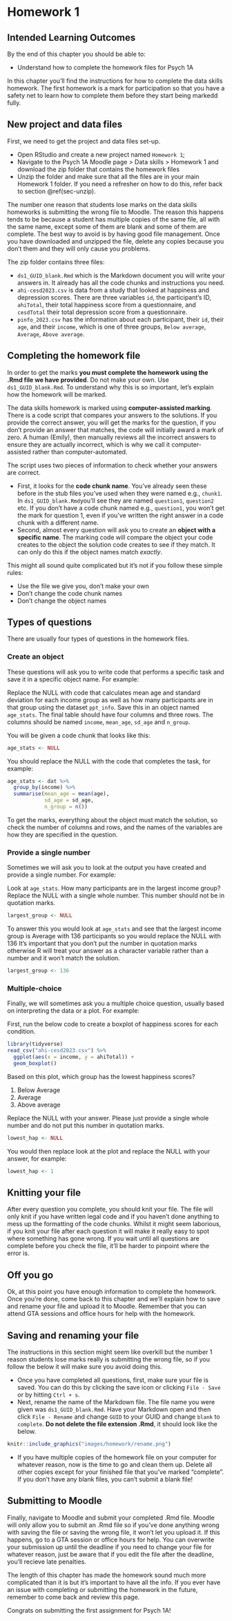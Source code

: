 
# Homework 1


## Intended Learning Outcomes {#sec-ilo-homework}

By the end of this chapter you should be able to:

* Understand how to complete the homework files for Psych 1A

In this chapter you'll find the instructions for how to complete the data skills homework. The first homework is a mark for participation so that you have a safety net to learn how to complete them before they start being markedd fully.

## New project and data files

First, we need to get the project and data files set-up.

* Open RStudio and create a new project named `Homework 1`;
* Navigate to the Psych 1A Moodle page > Data skills > Homework 1 and download the zip folder that contains the homework files
* Unzip the folder and make sure that all the files are in your main Homework 1 folder. If you need a refresher on how to do this, refer back to section\ \@ref(sec-unzip).

::: {.dangerous data-latex=""}
The number one reason that students lose marks on the data skills homeworks is submitting the wrong file to Moodle. The reason this happens tends to be because a student has multiple copies of the same file, all with the same name, except some of them are blank and some of them are complete. The best way to avoid is by having good file management. Once you have downloaded and unzipped the file, delete any copies because you don't them and they will only cause you problems. 
:::

The zip folder contains three files:

* `ds1_GUID_blank.Rmd` which is the Markdown document you will write your answers in. It already has all the code chunks and instructions you need.
* `ahi-cesd2023.csv` is data from a study that looked at happiness and depression scores. There are three variables `id`, the participant's ID, `ahiTotal`, their total happiness score from a questionnaire, and `cesdTotal` their total depression score from a questionnaire.
* `pinfo_2023.csv` has the information about each participant, their `id`, their `age`, and their `income`, which is one of three groups, `Below average`, `Average`, `Above average`.

## Completing the homework file

In order to get the marks **you must complete the homework using the .Rmd file we have provided**. Do not make your own. Use `ds1_GUID_blank.Rmd`. To understand why this is so important, let's explain how the homework will be marked.

The data skills homework is marked using **computer-assisted marking**. There is a code script that compares your answers to the solutions. If you provide the correct answer, you will get the marks for the question, if you don't provide an answer that matches, the code will initially award a mark of zero. A human (Emily), then manually reviews all the incorrect answers to ensure they are actually incorrect, which is why we call it computer-assisted rather than computer-automated.

The script uses two pieces of information to check whether your answers are correct.

* First, it looks for the **code chunk name**. You've already seen these before in the stub files you've used when they were named e.g., `chunk1`. In `ds1_GUID_blank.Rmd`you'll see they are named `question1`, `question2` etc. If you don't have a code chunk named e.g., `question1`, you won't get the mark for question 1, even if you've written the right answer in a code chunk with a different name.
* Second, almost every question will ask you to create an **object with a specific name**. The marking code will compare the object your code creates to the object the solution code creates to see if they match. It can only do this if the object names match *exactly*.

This might all sound quite complicated but it's not if you follow these simple rules:

* Use the file we give you, don't make your own
* Don't change the code chunk names
* Don't change the object names

## Types of questions

There are usually four types of questions in the homework files.

### Create an object

These questions will ask you to write code that performs a specific task and save it in a specific object name. For example:

Replace the NULL with code that calculates mean age and standard deviation for each income group as well as how many participants are in that group using the dataset `ppt_info`. Save this in an object named `age_stats`. The final table should have four columns and three rows. The columns should be named `income`, `mean_age`, `sd_age` and `n_group`.

You will be given a code chunk that looks like this:

```r
age_stats <- NULL
```

You should replace the NULL with the code that completes the task, for example:

```r
age_stats <- dat %>%
  group_by(income) %>%
  summarise(mean_age = mean(age),
            sd_age = sd_age,
            n_group = n())
```

To get the marks, everything about the object must match the solution, so check the number of columns and rows, and the names of the variables are how they are specified in the question.

### Provide a single number

Sometimes we will ask you to look at the output you have created and provide a single number. For example:

Look at `age_stats`. How many participants are in the largest income group? Replace the NULL with a single whole number. This number should not be in quotation marks.

```r
largest_group <- NULL
```

To answer this you would look at `age_stats` and see that the largest income group is Average with 136 participants so you would replace the NULL with 136 It's important that you don't put the number in quotation marks otherwise R will treat your answer as a character variable rather than a number and it won't match the solution.

```r
largest_group <- 136
```

### Multiple-choice

Finally, we will sometimes ask you a multiple choice question, usually based on interpreting the data or a plot. For example:

First, run the below code to create a boxplot of happiness scores for each condition.

```r
library(tidyverse)
read_csv("ahi-cesd2023.csv") %>%
  ggplot(aes(x = income, y = ahiTotal)) +
  geom_boxplot()
```

Based on this plot, which group has the lowest happiness scores?

1. Below Average
2. Average
3. Above average

Replace the NULL with your answer. Please just provide a single whole number and do not put this number in quotation marks.

```r
lowest_hap <- NULL
```

You would then replace look at the plot and replace the NULL with your answer, for example:

```r
lowest_hap <- 1
```

## Knitting your file

After every question you complete, you should knit your file. The file will only knit if you have written legal code and if you haven't done anything to mess up the formatting of the code chunks. Whilst it might seem laborious, if you knit your file after each question it will make it really easy to spot where something has gone wrong. If you wait until all questions are complete before you check the file, it'll be harder to pinpoint where the error is.

## Off you go

Ok, at this point you have enough information to complete the homework. Once you're done, come back to this chapter and we'll explain how to save and rename your file and upload it to Moodle. Remember that you can attend GTA sessions and office hours for help with the homework. 

## Saving and renaming your file

The instructions in this section might seem like overkill but the number 1 reason students lose marks really is submitting the wrong file, so if you follow the below it will make sure you avoid doing this.

* Once you have completed all questions, first, make sure your file is saved. You can do this by clicking the save icon or clicking `File - Save` or by hitting `Ctrl + s`.
* Next, rename the name of the Markdown file. The file name you were given was `ds1_GUID_blank.Rmd`. Have your Markdown open and then click `File - Rename` and change `GUID` to your GUID and change `blank` to `complete`. **Do not delete the file extension .Rmd**, it should look like the below.

```r
knitr::include_graphics("images/homework/rename.png")
``` 

* If you have multiple copies of the homework file on your computer for whatever reason, now is the time to go and clean them up. Delete all other copies except for your finished file that you've marked "complete". If you don't have any blank files, you can't submit a blank file!

## Submitting to Moodle

Finally, navigate to Moodle and submit your completed .Rmd file. Moodle will only allow you to submit an .Rmd file so if you've done anything wrong with saving the file or saving the wrong file, it won't let you upload it. If this happens, go to a GTA session or office hours for help. You can overwrite your submission up until the deadline if you need to change your file for whatever reason, just be aware that if you edit the file after the deadline, you'll recieve late penalties.

The length of this chapter has made the homework sound much more complicated than it is but it's important to have all the info. If you ever have an issue with completing or submitting the homework in the future, remember to come back and review this page.

Congrats on submitting the first assignment for Psych 1A!